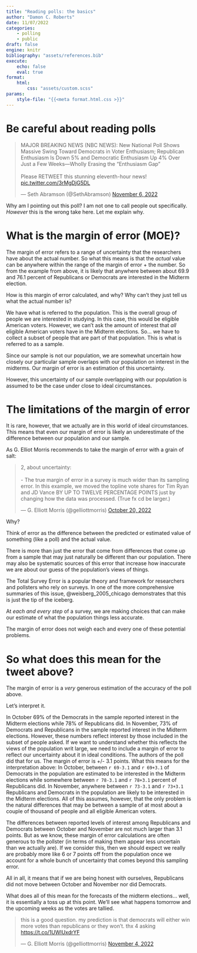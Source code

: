 ```yaml
---
title: "Reading polls: the basics"
author: "Damon C. Roberts"
date: 11/07/2022
categories:
    - polling
    - public
draft: false
engine: knitr
bibliography: "assets/references.bib"
execute:
    echo: false
    eval: true
format:
    html:
        css: "assets/custom.scss"
params:
    style-file: "{{<meta format.html.css >}}"
---
```


# Be careful about reading polls


<blockquote class="twitter-tweet"><p lang="en" dir="ltr">MAJOR BREAKING NEWS (NBC NEWS): New National Poll Shows Massive Swing Toward Democrats in Voter Enthusiasm; Republican Enthusiasm Is Down 5% and Democratic Enthusiasm Up 4% Over Just a Few Weeks—Wholly Erasing the “Enthusiasm Gap”<br><br>Please RETWEET this stunning eleventh-hour news! <a href="https://t.co/3rMgDjG5DL">pic.twitter.com/3rMgDjG5DL</a></p>&mdash; Seth Abramson (@SethAbramson) <a href="https://twitter.com/SethAbramson/status/1589306447422435329?ref_src=twsrc%5Etfw">November 6, 2022</a></blockquote> <script async src="https://platform.twitter.com/widgets.js" charset="utf-8"></script>



Why am I pointing out this poll? I am not one to call people out specifically. *However* this is the wrong take here. Let me explain why.

# What is the margin of error (MOE)?

The margin of error refers to a range of uncertainty that the researchers have about the actual number. So what this means is that the *actual* value can be anywhere within the range of the margin of error + the number. So from the example from above, it is likely that anywhere between about 69.9 and 76.1 percent of Republicans or Democrats are interested in the Midterm election.

How is this margin of error calculated, and why? Why can't they just tell us what the actual number is?

We have what is referred to the population. This is the overall group of people we are interested in studying. In this case, this would be eligible American voters. However, we can't ask the amount of interest that *all* eligible American voters have in the Midterm elections. So... we have to collect a subset of people that are part of that population. This is what is referred to as a sample.

Since our sample is not our population, we are somewhat uncertain how closely our particular sample overlaps with our population on interest in the midterms. Our margin of error is an estimation of this uncertainty.

However, this uncertainty of our sample overlapping with our population is assumed to be the case under close to ideal circumstances.

# The limitations of the margin of error

It is rare, however, that we actually are in this world of ideal circumstances. This means that even our margin of error is likely an underestimate of the difference between our population and our sample. 

As G. Elliot Morris recommends to take the margin of error with a grain of salt:


<blockquote class="twitter-tweet"><p lang="en" dir="ltr">2, about uncertainty:<br><br>- The true margin of error in a survey is much wider than its sampling error. In this example, we moved the topline vote shares for Tim Ryan and JD Vance BY UP TO TWELVE PERCENTAGE POINTS just by changing how the data was processed. (True fx cd be larger.)</p>&mdash; G. Elliott Morris (@gelliottmorris) <a href="https://twitter.com/gelliottmorris/status/1583122779242909698?ref_src=twsrc%5Etfw">October 20, 2022</a></blockquote> <script async src="https://platform.twitter.com/widgets.js" charset="utf-8"></script>


Why? 

Think of error as the difference between the predicted or estimated value of something (like a poll) and the actual value. 

There is more than just the error that come from differences that come up from a sample that may just naturally be different than our population. There may also be systematic sources of this error that increase how inaccurate we are about our guess of the population's views of things.

The Total Survey Error is a popular theory and framework for researchers and pollsters who rely on surveys. In one of the more comprehensive summaries of this issue, @weisberg_2005_chicago demonstrates that this is just the tip of the iceberg. 

At *each and every step* of a survey, we are making choices that can make our estimate of what the population things less accurate. 

The margin of error does not weigh each and every one of these potential problems.

# So what does this mean for the tweet above?

The margin of error is a *very* generous estimation of the accuracy of the poll above.

Let's interpret it.

In October 69% of the Democrats in the sample reported interest in the Midterm elections while 78% of Republicans did. In November, 73% of Democrats and Republicans in the sample reported interest in the Midterm elections. However, these numbers reflect interest by those included in the subset of people asked. If we want to understand whether this reflects the views of the population writ large, we need to include a margin of error to reflect our uncertainty about it in ideal conditions. The authors of the poll did that for us. The margin of error is +/- 3.1 points. What this means for the interpretation above: In October, between ```r 69-3.1``` and ```r 69+3.1``` of Democrats in the population are estimated to be interested in the Midterm elections while somewhere between ```r 78-3.1``` and ```r 78+3.1``` percent of Republicans did. In November, anywhere between ```r 73-3.1``` and ```r 73+3.1``` Republicans and Democrats in the population are likely to be interested in the Midterm elections. All of this assumes, however, that the only problem is the natural differences that may be between a sample of at most about a couple of thousand of people and all eligible American voters. 

The differences between reported levels of interest among Republicans and Democrats between October and November are not much larger than 3.1 points. But as we know, these margin of error calculations are often generous to the pollster (in terms of making them appear less uncertain than we actually are). If we consider this, then we should expect we really are probably more like 6 or 7 points off from the population once we account for a whole bunch of uncertainty that comes beyond this sampling error. 

All in all, it means that if we are being honest with ourselves, Republicans did not move between October and November nor did Democrats. 

What does all of this mean for the forecasts of the midterm elections... well, it is essentially a toss up at this point. We'll see what happens tomorrow and the upcoming weeks as the votes are tallied.


<blockquote class="twitter-tweet"><p lang="en" dir="ltr">this is a good question. my prediction is that democrats will either win more votes than republicans or they won’t. thx 4 asking <a href="https://t.co/1UWlUxdrYF">https://t.co/1UWlUxdrYF</a></p>&mdash; G. Elliott Morris (@gelliottmorris) <a href="https://twitter.com/gelliottmorris/status/1588323482563141632?ref_src=twsrc%5Etfw">November 4, 2022</a></blockquote> <script async src="https://platform.twitter.com/widgets.js" charset="utf-8"></script>
